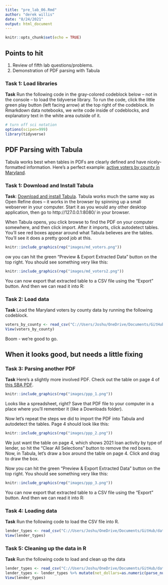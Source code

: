 ```yaml
---
title: "pre_lab_06.Rmd"
author: "derek willis"
date: "8/24/2021"
output: html_document
---
```


```r
knitr::opts_chunk$set(echo = TRUE)
```

## Points to hit
1. Review of fifth lab questions/problems.
2. Demonstration of PDF parsing with Tabula

### Task 1: Load libraries
**Task** Run the following code in the gray-colored codeblock below -- not in the console -- to load the tidyverse library. To run the code, click the little green play button (left facing arrow) at the top right of the codeblock. In Rmarkdown data notebooks, we write code inside of codeblocks, and explanatory text in the white area outside of it.

```r
# turn off sci notation
options(scipen=999)
library(tidyverse)
```

## PDF Parsing with Tabula

Tabula works best when tables in PDFs are clearly defined and have nicely-formatted information. Here's a perfect example: [active voters by county in Maryland](https://elections.maryland.gov/press_room/2020_stats/Eligible%20Active%20Voters%20by%20County%20-%20PG20.pdf).

### Task 1: Download and Install Tabula

**Task**: [Download and install Tabula](https://tabula.technology/). Tabula works much the same way as Open Refine does -- it works in the browser by spinning up a small webserver in your computer. Start it as you would any other desktop application, then go to http://127.0.0.1:8080/ in your browser.

When Tabula opens, you click browse to find the PDF on your computer somewhere, and then click import. After it imports, click autodetect tables. You'll see red boxes appear around what Tabula believes are the tables. You'll see it does a pretty good job at this.

```r
knitr::include_graphics(rep("images/md_voters.png"))
```

ow you can hit the green "Preview & Export Extracted Data" button on the top right. You should see something very like this:

```r
knitr::include_graphics(rep("images/md_voters2.png"))
```

You can now export that extracted table to a CSV file using the "Export" button. And then we can read it into R:

### Task 2: Load data
**Task** Load the Maryland voters by county data by running the following codeblock.

```r
voters_by_county <- read_csv("C://Users/Joshu/OneDrive/Documents/GitHub/data_journalism_2021_fall/pre_labs/pre_labs/pre_lab_06/tabula-Eligible Active Voters by County - PG20.csv")
View(voters_by_county)
```

Boom - we're good to go.

## When it looks good, but needs a little fixing

### Task 3: Parsing another PDF
**Task** Here's a slightly more involved PDF. Check out the table on page 4 of [this SBA PDF](https://www.sba.gov/sites/default/files/2021-06/PPP_Report_Public_210531-508.pdf).

```r
knitr::include_graphics(rep("images/ppp_1.png"))
```

Looks like a spreadsheet, right? Save that PDF file to your computer in a place where you'll remember it (like a Downloads folder).

Now let's repeat the steps we did to import the PDF into Tabula and autodetect the tables. Page 4 should look like this:

```r
knitr::include_graphics(rep("images/ppp_2.png"))
```

We just want the table on page 4, which shows 2021 loan activity by type of lender, so hit the "Clear All Selections" button to remove the red boxes. Now, in Tabula, let's draw a box around the table on page 4. Click and drag to draw the box.

Now you can hit the green "Preview & Export Extracted Data" button on the top right. You should see something very like this:

```r
knitr::include_graphics(rep("images/ppp_3.png"))
```

You can now export that extracted table to a CSV file using the "Export" button. And then we can read it into R:

### Task 4: Loading data
**Task** Run the following code to load the CSV file into R.

```r
lender_types <- read_csv("C://Users/Joshu/OneDrive/Documents/GitHub/data_journalism_2021_fall/pre_labs/pre_labs/pre_lab_06/tabula-PPP_Report_Public_210531-508.csv")
View(lender_types)
```

### Task 5: Cleaning up the data in R
**Task** Run the following code to load and clean up the data

```r
lender_types <- read_csv("C://Users/Joshu/OneDrive/Documents/GitHub/data_journalism_2021_fall/pre_labs/pre_labs/pre_lab_06/tabula-PPP_Report_Public_210531-508.csv", skip=1, col_names=c("type", "count", "approved", "net_dollars"))
lender_types <- lender_types %>% mutate(net_dollars=as.numeric(parse_number(net_dollars)))
View(lender_types)
```
